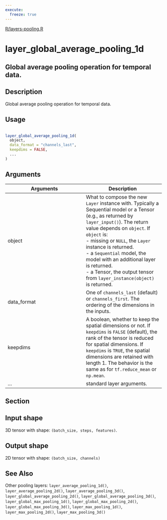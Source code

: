 ```yaml
---
execute:
  freeze: true
---
```


[R/layers-pooling.R](https://github.com/rstudio/keras//blob/main/R/layers-pooling.R#L302) 

# layer_global_average_pooling_1d

## Global average pooling operation for temporal data.

## Description
 Global average pooling operation for temporal data. 


## Usage
```r
 
layer_global_average_pooling_1d( 
  object, 
  data_format = "channels_last", 
  keepdims = FALSE, 
  ... 
) 
```

## Arguments
|Arguments|Description|
|---|---|
| object | What to compose the new `Layer` instance with. Typically a Sequential model or a Tensor (e.g., as returned by `layer_input()`). The return value depends on `object`. If `object` is:  <br>- missing or `NULL`, the `Layer` instance is returned. <br>- a `Sequential` model, the model with an additional layer is returned. <br>- a Tensor, the output tensor from `layer_instance(object)` is returned.  |
| data_format | One of `channels_last` (default) or `channels_first`. The ordering of the dimensions in the inputs. |
| keepdims | A boolean, whether to keep the spatial dimensions or not. If `keepdims` is `FALSE` (default), the rank of the tensor is reduced for spatial dimensions. If `keepdims` is `TRUE`, the spatial dimensions are retained with length 1. The behavior is the same as for `tf.reduce_mean` or `np.mean`. |
| ... | standard layer arguments. |


## Section

## Input shape

  3D tensor with shape: `(batch_size, steps, features)`. 

## Output shape

  2D tensor with shape: `(batch_size, channels)` 




## See Also
 Other pooling layers:  `layer_average_pooling_1d()`, `layer_average_pooling_2d()`, `layer_average_pooling_3d()`, `layer_global_average_pooling_2d()`, `layer_global_average_pooling_3d()`, `layer_global_max_pooling_1d()`, `layer_global_max_pooling_2d()`, `layer_global_max_pooling_3d()`, `layer_max_pooling_1d()`, `layer_max_pooling_2d()`, `layer_max_pooling_3d()` 

